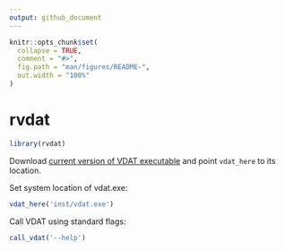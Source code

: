 ```yaml
---
output: github_document
---
```


<!-- README.md is generated from README.Rmd. Please edit that file -->

```r
knitr::opts_chunk$set( 
  collapse = TRUE,
  comment = "#>",
  fig.path = "man/figures/README-",
  out.width = "100%"
)
```

# rvdat

<!-- badges: start -->
<!-- badges: end -->

```r
library(rvdat)
```


Download [current version of VDAT executable](https://gitlab.oceantrack.org/otndc/vdat-working-group) and point `vdat_here` to its location.

Set system location of vdat.exe:
```r
vdat_here('inst/vdat.exe')
```

Call VDAT using standard flags:
```r
call_vdat('--help')
```

